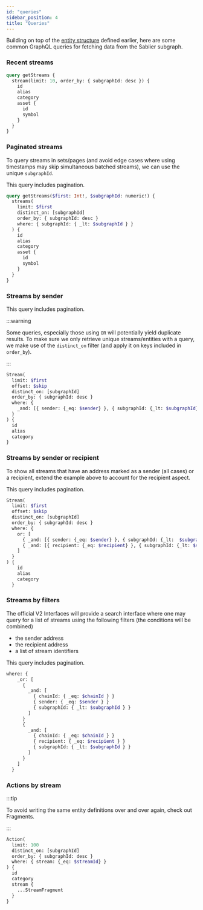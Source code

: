 ```yaml
---
id: "queries"
sidebar_position: 4
title: "Queries"
---
```


Building on top of the [entity structure](/api/flow/the-graph/structure) defined earlier, here are some common GraphQL
queries for fetching data from the Sablier subgraph.

### Recent streams

```graphql title="The 10 most recent streams"
query getStreams {
  stream(limit: 10, order_by: { subgraphId: desc }) {
    id
    alias
    category
    asset {
      id
      symbol
    }
  }
}
```

### Paginated streams

To query streams in sets/pages (and avoid edge cases where using timestamps may skip simultaneous batched streams), we
can use the unique `subgraphId`.

This query includes pagination.

```graphql title="The next streams indexed before the last seen subgraphId"
query getStreams($first: Int!, $subgraphId: numeric!) {
  streams(
    limit: $first
    distinct_on: [subgraphId]
    order_by: { subgraphId: desc }
    where: { subgraphId: { _lt: $subgraphId } }
  ) {
    id
    alias
    category
    asset {
      id
      symbol
    }
  }
}
```

### Streams by sender

This query includes pagination.

:::warning

Some queries, especially those using `OR` will potentially yield duplicate results. To make sure we only retrieve unique
streams/entities with a query, we make use of the `distinct_on` filter (and apply it on keys included in `order_by`).

:::

```graphql title="The next streams created by an address"
Stream(
  limit: $first
  offset: $skip
  distinct_on: [subgraphId]
  order_by: { subgraphId: desc }
  where: {
    _and: [{ sender: {_eq: $sender} }, { subgraphId: {_lt: $subgraphId} }]
  }
) {
  id
  alias
  category
}
```

### Streams by sender or recipient

To show all streams that have an address marked as a sender (all cases) or a recipient, extend the example above to
account for the recipient aspect.

This query includes pagination.

```graphql title="The next streams related to an address, as a sender or recipient"
Stream(
  limit: $first
  offset: $skip
  distinct_on: [subgraphId]
  order_by: { subgraphId: desc }
  where: {
    or: [
      { _and: [{ sender: {_eq: $sender} }, { subgraphId: {_lt:  $subgraphId} }] }
      { _and: [{ recipient: {_eq: $recipient} }, { subgraphId: {_lt: $subgraphId} }] }
    ]
  }
) {
    id
    alias
    category
  }
```

### Streams by filters

The official V2 Interfaces will provide a search interface where one may query for a list of streams using the following
filters (the conditions will be combined)

- the sender address
- the recipient address
- a list of stream identifiers

This query includes pagination.

```graphql title="The 'where' clause for a complex paginated search filter"
where: {
    _or: [
      {
        _and: [
          { chainId: { _eq: $chainId } }
          { sender: { _eq: $sender } }
          { subgraphId: { _lt: $subgraphId } }
        ]
      }
      {
        _and: [
          { chainId: { _eq: $chainId } }
          { recipient: { _eq: $recipient } }
          { subgraphId: { _lt: $subgraphId } }
        ]
      }
    ]
  }
```

### Actions by stream

:::tip

To avoid writing the same entity definitions over and over again, check out Fragments.

:::

```graphql title="Most recent 100 stream actions such as withdrawals or transfers"
Action(
  limit: 100
  distinct_on: [subgraphId]
  order_by: { subgraphId: desc }
  where: { stream: {_eq: $streamId} }
) {
  id
  category
  stream {
    ...StreamFragment
  }
}
```
